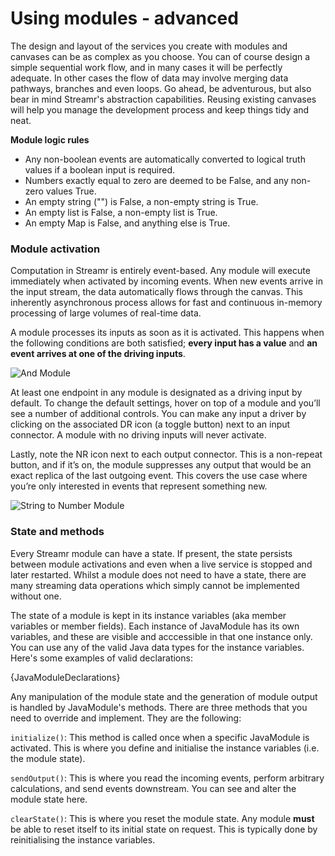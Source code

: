 



# Using modules - advanced 
The design and layout of the services you create with modules and canvases can be as complex as you choose. You can of course design a simple sequential work flow, and in many cases it will be perfectly adequate. In other cases the flow of data may involve merging data pathways, branches and even loops. Go ahead, be adventurous, but also bear in mind Streamr's abstraction capabilities. Reusing existing canvases will help you manage the development process and keep things tidy and neat.

<Warning>

**Module logic rules**

- Any non-boolean events are automatically converted to logical truth values if a boolean input is required. 
- Numbers exactly equal to zero are deemed to be False, and any non-zero values True.
- An empty string ("") is False, a non-empty string is True. 
- An empty list is False, a non-empty list is True. 
- An empty Map is False, and anything else is True.

</Warning>

### Module activation
Computation in Streamr is entirely event-based. Any module will execute immediately when activated by incoming events. When new events arrive in the input stream, the data automatically flows through the canvas. This inherently asynchronous process allows for fast and continuous in-memory processing of large volumes of real-time data.

A module processes its inputs as soon as it is activated. This happens when the following conditions are both satisfied; **every input has a value** and **an event arrives at one of the driving inputs**.

<Image
  src={AndModule}
  highResSrc={AndModule2x}
  alt="And Module"
  className={docsStyles.darkBg}
/>

At least one endpoint in any module is designated as a driving input by default. To change the default settings, hover on top of a module and you’ll see a number of additional controls. You can make any input a driver by clicking on the associated DR icon (a toggle button) next to an input connector. A module with no driving inputs will never activate.

Lastly, note the NR icon next to each output connector. This is a non-repeat button, and if it’s on, the module suppresses any output that would be an exact replica of the last outgoing event. This covers the use case where you’re only interested in events that represent something new.

<Image
  src={StringToNumberModule}
  highResSrc={StringToNumberModule2x}
  alt="String to Number Module"
  className={docsStyles.darkBg}
/>

### State and methods
Every Streamr module can have a state. If present, the state persists between module activations and even when a live service is stopped and later restarted. Whilst a module does not need to have a state, there are many streaming data operations which simply cannot be implemented without one.

The state of a module is kept in its instance variables (aka member variables or member fields). Each instance of JavaModule has its own variables, and these are visible and acccessible in that one instance only. You can use any of the valid Java data types for the instance variables. Here's some examples of valid declarations:

<CodeSnippet language="java" showLineNumbers wrapLines>{JavaModuleDeclarations}</CodeSnippet>

Any manipulation of the module state and the generation of module output is handled by JavaModule's methods. There are three methods that you need to override and implement. They are the following:

`initialize()`: This method is called once when a specific JavaModule is activated. This is where you define and initialise the instance variables (i.e. the module state).

`sendOutput()`: This is where you read the incoming events, perform arbitrary calculations, and send events downstream. You can see and alter the module state here.

`clearState()`: This is where you reset the module state. Any module **must** be able to reset itself to its initial state on request. This is typically done by reinitialising the instance variables.
